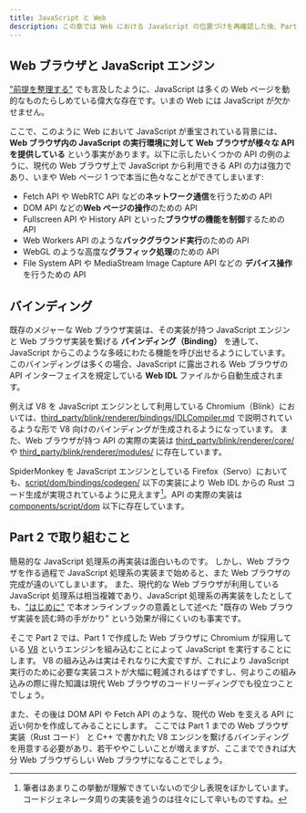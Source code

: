 ```yaml
---
title: JavaScript と Web
description: この章では Web における JavaScript の位置づけを再確認した後、Part 2 で取り組むことを整理します。
---
```


## Web ブラウザと JavaScript エンジン

["前提を整理する"](/chapters/basic-concepts) でも言及したように、JavaScript は多くの Web ページを動的なものたらしめている偉大な存在です。いまの Web には JavaScript が欠かせません。

ここで、このように Web において JavaScript が重宝されている背景には、**Web ブラウザ内の JavaScript の実行環境に対して Web ブラウザが様々な API を提供している** という事実があります。以下に示したいくつかの API の例のように、現代の Web ブラウザ上で JavaScript から利用できる API の力は強力であり、いまや Web ページ 1 つで本当に色々なことができてしまいます:

- Fetch API や WebRTC API などの**ネットワーク通信**を行うための API
- DOM API などの**Web ページの操作**のための API
- Fullscreen API や History API といった**ブラウザの機能を制御**するための API
- Web Workers API のような**バックグラウンド実行**のための API
- WebGL のような高度な**グラフィック処理**のための API
- File System API や MediaStream Image Capture API などの **デバイス操作**を行うための API

## バインディング

既存のメジャーな Web ブラウザ実装は、その実装が持つ JavaScript エンジンと Web ブラウザ実装を繋げる **バインディング（Binding）** を通して、JavaScript からこのような多岐にわたる機能を呼び出せるようにしています。このバインディングは多くの場合、JavaScript に露出される Web ブラウザの API インターフェイスを規定している **Web IDL** ファイルから自動生成されます。

例えば V8 を JavaScript エンジンとして利用している Chromium（Blink）においては、[third_party/blink/renderer/bindings/IDLCompiler.md](https://chromium.googlesource.com/chromium/src/+/refs/heads/main/third_party/blink/renderer/bindings/IDLCompiler.md) で説明されているような形で V8 向けのバインディングが生成されるようになっています。
また、Web ブラウザが持つ API の実際の実装は [third_party/blink/renderer/core/](https://chromium.googlesource.com/chromium/src/+/refs/heads/main/third_party/blink/renderer/core) や [third_party/blink/renderer/modules/](https://chromium.googlesource.com/chromium/src/+/refs/heads/main/third_party/blink/renderer/modules) に存在しています。

SpiderMonkey を JavaScript エンジンとしている Firefox（Servo）においても、[script/dom/bindings/codegen/](https://github.com/servo/servo/tree/master/components/script/dom/bindings/codegen) 以下の実装により Web IDL からの Rust コード生成が実現されているように見えます[^rough]。API の実際の実装は [components/script/dom](https://github.com/servo/servo/tree/master/components/script/dom) 以下に存在しています。

[^rough]: 筆者はあまりこの挙動が理解できていないので少し表現をぼかしています。コードジェネレータ周りの実装を追うのは往々にして辛いものですね。

## Part 2 で取り組むこと

簡易的な JavaScript 処理系の再実装は面白いものです。
しかし、Web ブラウザを作る過程で JavaScript 処理系の実装まで始めると、また Web ブラウザの完成が遠のいてしまいます。
また、現代的な Web ブラウザが利用している JavaScript 処理系は相当複雑であり、JavaScript 処理系の再実装をしたとしても、["はじめに"](/intro) で本オンラインブックの意義として述べた "既存の Web ブラウザ実装を読む時の手がかり" という効果が得にくいのも事実です。

そこで Part 2 では、Part 1 で作成した Web ブラウザに Chromium が採用している [V8](https://v8.dev) というエンジンを組み込むことによって JavaScript を実行することにします。
V8 の組み込みは実はそれなりに大変ですが、これにより JavaScript 実行のために必要な実装コストが大幅に軽減されるはずですし、何よりこの組み込みの際に得た知識は現代 Web ブラウザのコードリーディングでも役立つことでしょう。

また、その後は DOM API や Fetch API のような、現代の Web を支える API に近い何かを作成してみることにします。
ここでは Part 1 までの Web ブラウザ実装（Rust コード） と C++ で書かれた V8 エンジンを繋げるバインディングを用意する必要があり、若干ややこしいことが増えますが、ここまでできれば大分 Web ブラウザらしい Web ブラウザになることでしょう。
